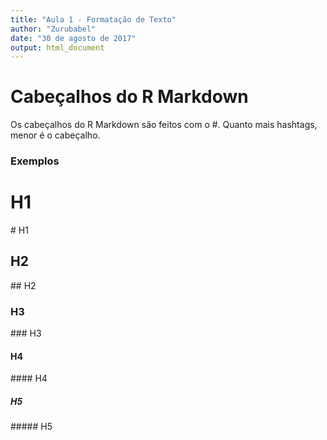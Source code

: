 ```yaml
---
title: "Aula 1 - Formatação de Texto"
author: "Zurubabel"
date: "30 de agosto de 2017"
output: html_document
---
```


# Cabeçalhos do R Markdown
Os cabeçalhos do R Markdown são feitos com o #. Quanto mais hashtags, menor é o cabeçalho.

### Exemplos

# H1
\# H1

## H2

\## H2

### H3

\### H3

#### H4

\#### H4

##### H5

\##### H5
